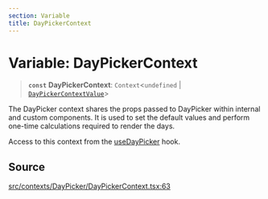 ```yaml
---
section: Variable
title: DayPickerContext
---
```


# Variable: DayPickerContext

> **`const`** **DayPickerContext**: `Context`\<`undefined` \| [`DayPickerContextValue`](/api/latest/interfaces/DayPickerContextValue.mdx)\>

The DayPicker context shares the props passed to DayPicker within internal
and custom components. It is used to set the default values and perform
one-time calculations required to render the days.

Access to this context from the [useDayPicker](/api/latest/functions/useDayPicker.mdx) hook.

## Source

[src/contexts/DayPicker/DayPickerContext.tsx:63](https://github.com/gpbl/react-day-picker/blob/a8bfa5451/src/contexts/DayPicker/DayPickerContext.tsx#L63)
